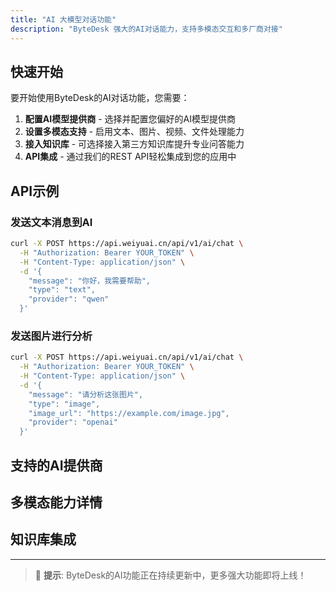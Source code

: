 ```yaml
---
title: "AI 大模型对话功能"
description: "ByteDesk 强大的AI对话能力，支持多模态交互和多厂商对接"
---
```


<AiFeatures />

## 快速开始

要开始使用ByteDesk的AI对话功能，您需要：

1. **配置AI模型提供商** - 选择并配置您偏好的AI模型提供商
2. **设置多模态支持** - 启用文本、图片、视频、文件处理能力  
3. **接入知识库** - 可选择接入第三方知识库提升专业问答能力
4. **API集成** - 通过我们的REST API轻松集成到您的应用中

## API示例

### 发送文本消息到AI

```bash
curl -X POST https://api.weiyuai.cn/api/v1/ai/chat \
  -H "Authorization: Bearer YOUR_TOKEN" \
  -H "Content-Type: application/json" \
  -d '{
    "message": "你好，我需要帮助",
    "type": "text",
    "provider": "qwen"
  }'
```

### 发送图片进行分析

```bash
curl -X POST https://api.weiyuai.cn/api/v1/ai/chat \
  -H "Authorization: Bearer YOUR_TOKEN" \
  -H "Content-Type: application/json" \
  -d '{
    "message": "请分析这张图片",
    "type": "image",
    "image_url": "https://example.com/image.jpg",
    "provider": "openai"
  }'
```

## 支持的AI提供商

<AiProviders />

## 多模态能力详情

<MultimodalSupport />

## 知识库集成

<KnowledgeBaseIntegration />

---

> 🚀 **提示**: ByteDesk的AI功能正在持续更新中，更多强大功能即将上线！